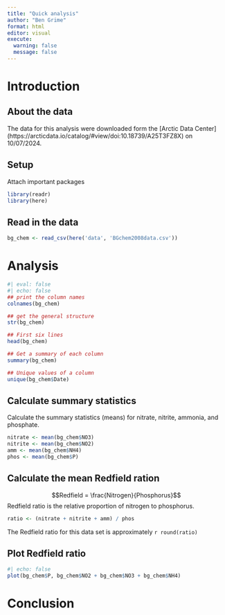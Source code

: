 ```yaml
---
title: "Quick analysis"
author: "Ben Grime"
format: html
editor: visual
execute: 
  warning: false
  message: false
---
```


# Introduction

## About the data

The data for this analysis were downloaded form the [Arctic Data Center] (https://arcticdata.io/catalog/#view/doi:10.18739/A25T3FZ8X) on 10/07/2024.

## Setup

Attach important packages

```r
library(readr)
library(here)
```


## Read in the data
```r

bg_chem <- read_csv(here('data', 'BGchem2008data.csv'))
```


# Analysis
```r
#| eval: false
#| echo: false
## print the column names
colnames(bg_chem)

## get the general structure
str(bg_chem)

## First six lines
head(bg_chem)

## Get a summary of each column
summary(bg_chem)

## Unique values of a column
unique(bg_chem$Date)
```

## Calculate summary statistics

Calculate the summary statistics (means) for nitrate, nitrite, ammonia, and phosphate.


```r
nitrate <- mean(bg_chem$NO3)
nitrite <- mean(bg_chem$NO2)
amm <- mean(bg_chem$NH4)
phos <- mean(bg_chem$P)
```


## Calculate the mean Redfield ration
$$Redfield = \frac{Nitrogen}{Phosphorus}$$
Redfield ratio is the relative proportion of nitrogen to phosphorus.
```r
ratio <- (nitrate + nitrite + amm) / phos
```

The Redfield ratio for this data set is approximately `r round(ratio)`

## Plot Redfield ratio

```r
#| echo: false
plot(bg_chem$P, bg_chem$NO2 + bg_chem$NO3 + bg_chem$NH4)
```


# Conclusion